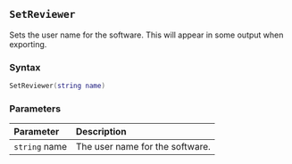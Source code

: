 ::: {.minipage data-latex="{\textwidth}"}
## `SetReviewer`

Sets the user name for the software.
This will appear in some output when exporting.

### Syntax {-}

``` .lua
SetReviewer(string name)
```

### Parameters {-}

**Parameter** | **Description**
| :-- | :-- |
| `string` name | The user name for the software. |
:::
